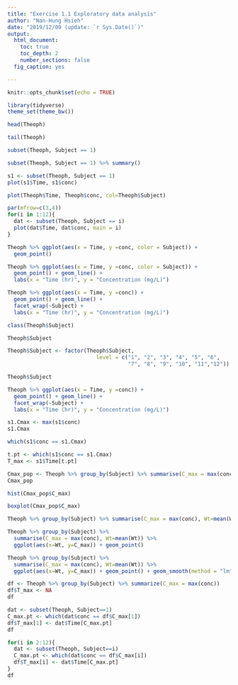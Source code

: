 ```yaml
---
title: "Exercise 1.1 Exploratory data analysis"
author: "Nan-Hung Hsieh"
date: "2019/12/09 (update: `r Sys.Date()`)"
output: 
  html_document:
    toc: true
    toc_depth: 2
    number_sections: false
  fig_caption: yes  

---
```

```r
knitr::opts_chunk$set(echo = TRUE)
```


```R
library(tidyverse)
theme_set(theme_bw())
```

```r
head(Theoph)
```


```r
tail(Theoph)
```


```r
subset(Theoph, Subject == 1)
```


```r
subset(Theoph, Subject == 1) %>% summary()
```


```r
s1 <- subset(Theoph, Subject == 1) 
plot(s1$Time, s1$conc)
```


```r
plot(Theoph$Time, Theoph$conc, col=Theoph$Subject)
```


```r
par(mfrow=c(3,4))
for(i in 1:12){
  dat <- subset(Theoph, Subject == i)  
  plot(dat$Time, dat$conc, main = i)
}
```

```r
Theoph %>% ggplot(aes(x = Time, y =conc, color = Subject)) + 
  geom_point()
```

```r
Theoph %>% ggplot(aes(x = Time, y =conc, color = Subject)) + 
  geom_point() + geom_line() + 
  labs(x = "Time (hr)", y = "Concentration (mg/L)")
```

```r
Theoph %>% ggplot(aes(x = Time, y =conc)) + 
  geom_point() + geom_line() + 
  facet_wrap(~Subject) + 
  labs(x = "Time (hr)", y = "Concentration (mg/L)")
```


```r
class(Theoph$Subject)
```

```r
Theoph$Subject
```

```r
Theoph$Subject <- factor(Theoph$Subject, 
                            level = c("1", "2", "3", "4", "5", "6", 
                                      "7", "8", "9", "10", "11","12"))
```


```r
Theoph$Subject
```


```r
Theoph %>% ggplot(aes(x = Time, y =conc)) + 
  geom_point() + geom_line() + 
  facet_wrap(~Subject) + 
  labs(x = "Time (hr)", y = "Concentration (mg/L)")
```


```r
s1.Cmax <- max(s1$conc)
s1.Cmax
```


```r
which(s1$conc == s1.Cmax)
```


```r
t.pt <- which(s1$conc == s1.Cmax)
T_max <- s1$Time[t.pt]
```





```r
Cmax_pop <- Theoph %>% group_by(Subject) %>% summarise(C_max = max(conc))
Cmax_pop
```


```r
hist(Cmax_pop$C_max)
```


```r
boxplot(Cmax_pop$C_max)
```


```r
Theoph %>% group_by(Subject) %>% summarise(C_max = max(conc), Wt=mean(Wt))
```

```r
Theoph %>% group_by(Subject) %>% 
  summarise(C_max = max(conc), Wt=mean(Wt)) %>% 
  ggplot(aes(x=Wt, y=C_max)) + geom_point()
```


```r
Theoph %>% group_by(Subject) %>% 
  summarise(C_max = max(conc), Wt=mean(Wt)) %>% 
  ggplot(aes(x=Wt, y=C_max)) + geom_point() + geom_smooth(method = "lm")
```


```r
df <- Theoph %>% group_by(Subject) %>% summarize(C_max = max(conc))
df$T_max <- NA
df
```


```r
dat <- subset(Theoph, Subject==1)
C_max.pt <- which(dat$conc == df$C_max[1])
df$T_max[1] <- dat$Time[C_max.pt]
df
```


```r
for(i in 2:12){
  dat <- subset(Theoph, Subject==i)
  C_max.pt <- which(dat$conc == df$C_max[i])
  df$T_max[i] <- dat$Time[C_max.pt]
}
df
```
